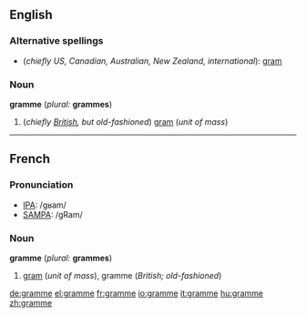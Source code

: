 ==English==

===Alternative spellings===
* (''chiefly US, Canadian, Australian, New Zealand, international''): [[gram]]

===Noun===
'''gramme''' (''plural:'' '''grammes''')
# (''chiefly [[w:British English|British]], but old-fashioned'') [[gram]] (''unit of mass'')

----

==French==

===Pronunciation===
*[[w:IPA|IPA]]: /ɡʁam/
*[[w:SAMPA|SAMPA]]: /gRam/

===Noun===
'''gramme''' {{m}} (''plural:'' '''grammes''')
# [[gram]] (''unit of mass''), gramme (''British; old-fashioned'')

[[de:gramme]]
[[el:gramme]]
[[fr:gramme]]
[[io:gramme]]
[[it:gramme]]
[[hu:gramme]]
[[zh:gramme]]